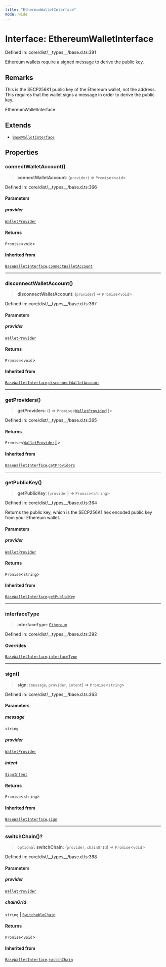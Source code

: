 ```yaml
---
title: "EthereumWalletInterface"
mode: wide
---
```

  
# Interface: EthereumWalletInterface

Defined in: core/dist/\_\_types\_\_/base.d.ts:391

Ethereum wallets require a signed message to derive the public key.

## Remarks

This is the SECP256K1 public key of the Ethereum wallet, not the address.
This requires that the wallet signs a message in order to derive the public key.

 EthereumWalletInterface

## Extends

- [`BaseWalletInterface`](../BaseWalletInterface/readme)

## Properties

### connectWalletAccount()

> **connectWalletAccount**: (`provider`) => `Promise`\<`void`\>

Defined in: core/dist/\_\_types\_\_/base.d.ts:366

#### Parameters

##### provider

[`WalletProvider`](../WalletProvider/readme)

#### Returns

`Promise`\<`void`\>

#### Inherited from

[`BaseWalletInterface`](../BaseWalletInterface/readme).[`connectWalletAccount`](../BaseWalletInterface/readme#connectwalletaccount)

***

### disconnectWalletAccount()

> **disconnectWalletAccount**: (`provider`) => `Promise`\<`void`\>

Defined in: core/dist/\_\_types\_\_/base.d.ts:367

#### Parameters

##### provider

[`WalletProvider`](../WalletProvider/readme)

#### Returns

`Promise`\<`void`\>

#### Inherited from

[`BaseWalletInterface`](../BaseWalletInterface/readme).[`disconnectWalletAccount`](../BaseWalletInterface/readme#disconnectwalletaccount)

***

### getProviders()

> **getProviders**: () => `Promise`\<[`WalletProvider`](../WalletProvider/readme)[]\>

Defined in: core/dist/\_\_types\_\_/base.d.ts:365

#### Returns

`Promise`\<[`WalletProvider`](../WalletProvider/readme)[]\>

#### Inherited from

[`BaseWalletInterface`](../BaseWalletInterface/readme).[`getProviders`](../BaseWalletInterface/readme#getproviders)

***

### getPublicKey()

> **getPublicKey**: (`provider`) => `Promise`\<`string`\>

Defined in: core/dist/\_\_types\_\_/base.d.ts:364

Returns the public key, which is the SECP256K1 hex encoded public key from your Ethereum wallet.

#### Parameters

##### provider

[`WalletProvider`](../WalletProvider/readme)

#### Returns

`Promise`\<`string`\>

#### Inherited from

[`BaseWalletInterface`](../BaseWalletInterface/readme).[`getPublicKey`](../BaseWalletInterface/readme#getpublickey)

***

### interfaceType

> **interfaceType**: [`Ethereum`](../WalletInterfaceType/readme#ethereum)

Defined in: core/dist/\_\_types\_\_/base.d.ts:392

#### Overrides

[`BaseWalletInterface`](../BaseWalletInterface/readme).[`interfaceType`](../BaseWalletInterface/readme#interfacetype)

***

### sign()

> **sign**: (`message`, `provider`, `intent`) => `Promise`\<`string`\>

Defined in: core/dist/\_\_types\_\_/base.d.ts:363

#### Parameters

##### message

`string`

##### provider

[`WalletProvider`](../WalletProvider/readme)

##### intent

[`SignIntent`](../SignIntent/readme)

#### Returns

`Promise`\<`string`\>

#### Inherited from

[`BaseWalletInterface`](../BaseWalletInterface/readme).[`sign`](../BaseWalletInterface/readme#sign)

***

### switchChain()?

> `optional` **switchChain**: (`provider`, `chainOrId`) => `Promise`\<`void`\>

Defined in: core/dist/\_\_types\_\_/base.d.ts:368

#### Parameters

##### provider

[`WalletProvider`](../WalletProvider/readme)

##### chainOrId

`string` | [`SwitchableChain`](../SwitchableChain/readme)

#### Returns

`Promise`\<`void`\>

#### Inherited from

[`BaseWalletInterface`](../BaseWalletInterface/readme).[`switchChain`](../BaseWalletInterface/readme#switchchain)
